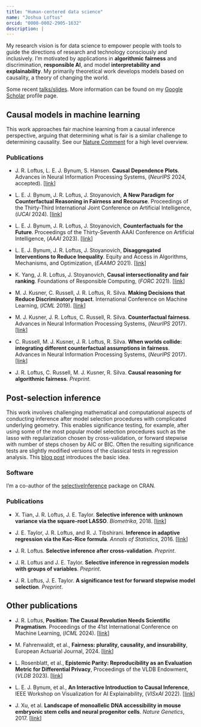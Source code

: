 ```yaml
---
title: "Human-centered data science"
name: "Joshua Loftus"
orcid: "0000-0002-2905-1632"
description: |
---
```


My research vision is for data science to empower people with tools to guide the directions of research and technology consciously and inclusively. I'm motivated by applications in **algorithmic fairness** and discrimination, **responsible AI**, and model **interpretability and explainability**. My primarily theoretical work develops models based on causality, a theory of changing the world.

Some recent [talks/slides](../../talks.html). More information can be found on my [Google Scholar](https://scholar.google.com/citations?user=SIbr3XUAAAAJ) profile page.

## Causal models in machine learning

This work approaches fair machine learning from a causal inference perspective, arguing that determining what is fair is a similar challenge to determining causality. See our [Nature Comment](https://www.nature.com/articles/d41586-020-00274-3) for a high level overview.

### Publications

-   J. R. Loftus, L. E. J. Bynum, S. Hansen. **Causal Dependence Plots**. Advances in Neural Information Processing Systems, (*NeurIPS* 2024, accepted). \[[link](https://arxiv.org/abs/2303.04209)\]

-   L. E. J. Bynum, J. R. Loftus, J. Stoyanovich, **A New Paradigm for Counterfactual Reasoning in Fairness and Recourse**. Proceedings of the Thirty-Third International Joint Conference on Artificial Intelligence, (*IJCAI* 2024). \[[link](https://www.ijcai.org/proceedings/2024/784)\]

-   L. E. J. Bynum, J. R. Loftus, J. Stoyanovich, **Counterfactuals for the Future**. Proceedings of the Thirty-Seventh AAAI Conference on Artificial Intelligence, (*AAAI* 2023). \[[link](https://aaai.org/Conferences/AAAI-23/)\]

-   L. E. J. Bynum, J. R. Loftus, J. Stoyanovich, **Disaggregated Interventions to Reduce Inequality**. Equity and Access in Algorithms, Mechanisms, and Optimization, (*EAAMO* 2021). \[[link](https://dl.acm.org/doi/abs/10.1145/3465416.3483286)\]

-   K. Yang, J. R. Loftus, J. Stoyanovich, **Causal intersectionality and fair ranking**. Foundations of Responsible Computing, (*FORC* 2021). \[[link](https://drops.dagstuhl.de/opus/frontdoor.php?source_opus=13875)\]

-   M. J. Kusner, C. Russell, J. R. Loftus, R. Silva. **Making Decisions that Reduce Discriminatory Impact**. International Conference on Machine Learning, (*ICML* 2019). \[[link](http://proceedings.mlr.press/v97/kusner19a/kusner19a.pdf)\]

-   M. J. Kusner, J. R. Loftus, C. Russell, R. Silva. **Counterfactual fairness**. Advances in Neural Information Processing Systems, (*NeurIPS* 2017). \[[link](http://papers.nips.cc/paper/6995-counterfactual-fairness)\]

-   C. Russell, M. J. Kusner, J. R. Loftus, R. Silva. **When worlds collide: integrating different counterfactual assumptions in fairness**. Advances in Neural Information Processing Systems, (*NeurIPS* 2017). \[[link](http://papers.nips.cc/paper/7220-when-worlds-collide-integrating-different-counterfactual-assumptions-in-fairness)\]

-   J. R. Loftus, C. Russell, M. J. Kusner, R. Silva. **Causal reasoning for algorithmic fairness**. *Preprint*.

## Post-selection inference

This work involves challenging mathematical and computational aspects of conducting inference after model selection procedures with complicated underlying geometry. This enables significance testing, for example, after using some of the most popular model selection procedures such as the lasso with regularization chosen by cross-validation, or forward stepwise with number of steps chosen by AIC or BIC. Often the resulting significance tests are slightly modified versions of the classical tests in regression analysis. This [blog post](https://joshualoftus.com/posts/2020-12-22-a-conditional-approach-to-inference-after-model-selection/a-conditional-approach-to-inference-after-model-selection.html) introduces the basic idea.

### Software

I'm a co-author of the [selectiveInference](https://cran.r-project.org/web/packages/selectiveInference/) package on CRAN.

### Publications

-   X. Tian, J. R. Loftus, J. E. Taylor. **Selective inference with unknown variance via the square-root LASSO**. *Biometrika*, 2018. \[[link](https://academic.oup.com/biomet/article/105/4/755/5105991)\]

-   J. E. Taylor, J. R. Loftus, and R. J. Tibshirani. **Inference in adaptive regression via the Kac-Rice formula**. *Annals of Statistics*, 2016. \[[link](http://projecteuclid.org/euclid.aos/1458245734)\]

-   J. R. Loftus. **Selective inference after cross-validation**. *Preprint*.

-   J. R. Loftus and J. E. Taylor. **Selective inference in regression models with groups of variables**. *Preprint*.

-   J. R. Loftus, J. E. Taylor. **A significance test for forward stepwise model selection**. *Preprint*.

## Other publications

- J. R. Loftus, **Position: The Causal Revolution Needs Scientific Pragmatism**. Proceedings of the 41st International Conference on Machine Learning, (*ICML* 2024). \[[link](https://proceedings.mlr.press/v235/loftus24a.html)\]

- M. Fahrenwaldt, et al., **Fairness: plurality, causality, and insurability**, European Actuarial Journal, 2024. \[[link](https://link.springer.com/article/10.1007/s13385-024-00387-3)\]

- L. Rosenblatt, et al., **Epistemic Parity: Reproducibility as an Evaluation Metric for Differential Privacy**, Proceedings of the VLDB Endowment, (*VLDB* 2023). \[[link](https://dl.acm.org/doi/abs/10.14778/3611479.3611517)\]

- L. E. J. Bynum, et al., **An Interactive Introduction to Causal Inference**, IEEE Workshop on Visualization for AI Explainability, (*VISxAI* 2022). \[[link](https://lbynum.github.io/interactive-causal-inference/)\]

- J. Xu, et al. **Landscape of monoallelic DNA accessibility in mouse embryonic stem cells and neural progenitor cells**. *Nature Genetics*, 2017. \[[link](https://doi.org/10.1038/ng.3769)\]

